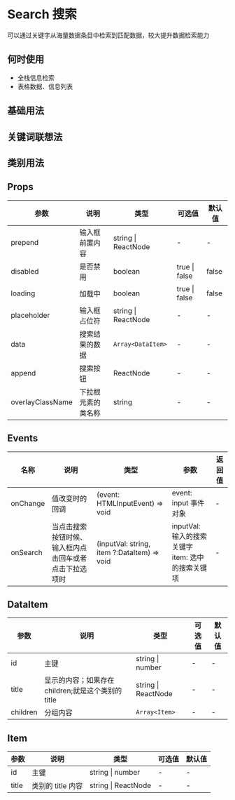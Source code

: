 # Search 搜索

可以通过关键字从海量数据条目中检索到匹配数据，较大提升数据检索能力

## 何时使用

- 全栈信息检索
- 表格数据、信息列表

## 基础用法


<DemoState />

## 关键词联想法


<DemoRelation />

## 类别用法


<DemoClassic />

## Props

| 参数             | 说明               | 类型                | 可选值        | 默认值 |
| ---------------- | ------------------ | ------------------- | ------------- | ------ |
| prepend          | 输入框前置内容     | string \| ReactNode | -             | -      |
| disabled         | 是否禁用           | boolean             | true \| false | false  |
| loading          | 加载中             | boolean             | true \| false | false  |
| placeholder      | 输入框占位符       | string \| ReactNode | -             | -      |
| data             | 搜索结果的数据     | `Array<DataItem>`   | -             | -      |
| append           | 搜索按钮           | ReactNode           | -             | -      |
| overlayClassName | 下拉根元素的类名称 | string              | -             | -      |

## Events

| 名称     | 说明                                                   | 类型                                        | 参数                                                    | 返回值 |
| -------- | ------------------------------------------------------ | ------------------------------------------- | ------------------------------------------------------- | ------ |
| onChange | 值改变时的回调                                         | (event: HTMLInputEvent) => void             | event: input 事件对象                                   | -      |
| onSearch | 当点击搜索按钮时候、输入框内点击回车或者点击下拉选项时 | (inputVal: string, item ?:DataItem) => void | inputVal: 输入的搜索关键字 <br/> item: 选中的搜索关键项 | -      |

## DataItem

| 参数     | 说明                                               | 类型                | 可选值 | 默认值 |
| -------- | -------------------------------------------------- | ------------------- | ------ | ------ |
| id       | 主键                                               | string \| number    | -      | -      |
| title    | 显示的内容；如果存在 children;就是这个类别的 title | string \| ReactNode | -      | -      |
| children | 分组内容                                           | `Array<Item>`       | -      | -      |

## Item

| 参数  | 说明              | 类型                | 可选值 | 默认值 |
| ----- | ----------------- | ------------------- | ------ | ------ |
| id    | 主键              | string \| number    | -      | -      |
| title | 类别的 title 内容 | string \| ReactNode | -      | -      |
